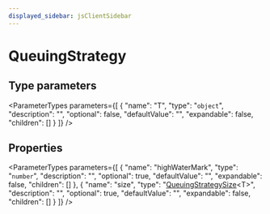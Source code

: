 ```yaml
---
displayed_sidebar: jsClientSidebar
---
```



# QueuingStrategy

## Type parameters

<ParameterTypes parameters={[
  {
    "name": "T",
    "type": "`object`",
    "description": "",
    "optional": false,
    "defaultValue": "",
    "expandable": false,
    "children": []
  }
]} />

## Properties

<ParameterTypes parameters={[
  {
    "name": "highWaterMark",
    "type": "`number`",
    "description": "",
    "optional": true,
    "defaultValue": "",
    "expandable": false,
    "children": []
  },
  {
    "name": "size",
    "type": "[QueuingStrategySize](internal.QueuingStrategySize-1.mdx)&#60;T&#62;",
    "description": "",
    "optional": true,
    "defaultValue": "",
    "expandable": false,
    "children": []
  }
]} />
